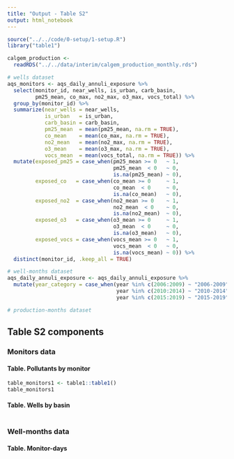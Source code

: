 ```yaml
---
title: "Output - Table S2"
output: html_notebook
---
```


```r
source("../../code/0-setup/1-setup.R")
library("table1")
```

```r
calgem_production <-
  readRDS("../../data/interim/calgem_production_monthly.rds")
```

```r
# wells dataset
aqs_monitors <- aqs_daily_annuli_exposure %>%
  select(monitor_id, near_wells, is_urban, carb_basin,
         pm25_mean, co_max, no2_max, o3_max, vocs_total) %>%
  group_by(monitor_id) %>%
  summarize(near_wells = near_wells,
            is_urban   = is_urban,
            carb_basin = carb_basin,
            pm25_mean  = mean(pm25_mean, na.rm = TRUE),
            co_mean    = mean(co_max, na.rm = TRUE),
            no2_mean   = mean(no2_max, na.rm = TRUE),
            o3_mean    = mean(o3_max, na.rm = TRUE),
            vocs_mean  = mean(vocs_total, na.rm = TRUE)) %>%
  mutate(exposed_pm25 = case_when(pm25_mean >= 0   ~ 1,
                                  pm25_mean  < 0   ~ 0,
                                  is.na(pm25_mean) ~ 0),
         exposed_co   = case_when(co_mean >= 0     ~ 1,
                                  co_mean  < 0     ~ 0,
                                  is.na(co_mean)   ~ 0),
         exposed_no2  = case_when(no2_mean >= 0    ~ 1,
                                  no2_mean  < 0    ~ 0,
                                  is.na(no2_mean)  ~ 0),
         exposed_o3   = case_when(o3_mean >= 0     ~ 1,
                                  o3_mean  < 0     ~ 0,
                                  is.na(o3_mean)   ~ 0),
         exposed_vocs = case_when(vocs_mean >= 0   ~ 1,
                                  vocs_mean  < 0   ~ 0,
                                  is.na(vocs_mean) ~ 0)) %>%
  distinct(monitor_id, .keep_all = TRUE)

# well-months dataset
aqs_daily_annuli_exposure <- aqs_daily_annuli_exposure %>%
  mutate(year_category = case_when(year %in% c(2006:2009) ~ "2006-2009",
                                   year %in% c(2010:2014) ~ "2010-2014",
                                   year %in% c(2015:2019) ~ "2015-2019"))

# production-months dataset
```

## Table S2 components

### Monitors data

#### Table. Pollutants by monitor

```r
table_monitors1 <- table1::table1()
table_monitors1
```

#### Table. Wells by basin

```r

```

### Well-months data

#### Table. Monitor-days

```r

```